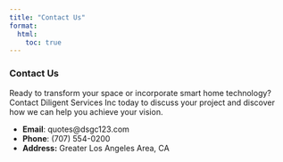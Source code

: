 ```yaml
---
title: "Contact Us"
format:
  html:
    toc: true
---
```



### Contact Us

Ready to transform your space or incorporate smart home technology? Contact Diligent Services Inc today to discuss your project and discover how we can help you achieve your vision.

- **Email**: quotes@dsgc123.com
- **Phone**: (707) 554-0200
- **Address:** Greater Los Angeles Area, CA